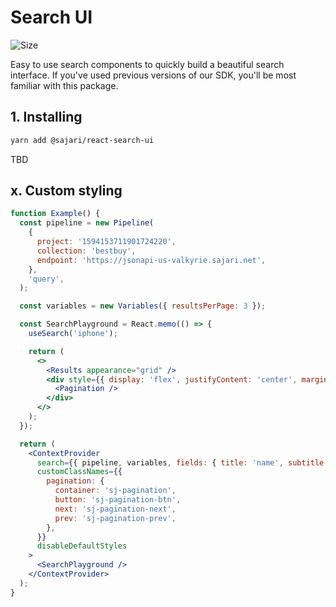 
<SEO title="Search UI" description="TBD" />

# Search UI

![Size](https://badgen.net/bundlephobia/minzip/@sajari/react-search-ui?cache=300)

Easy to use search components to quickly build a beautiful search interface. If you've used previous versions of our SDK, you'll be most familiar with this package.

## 1. Installing

```bash readonly
yarn add @sajari/react-search-ui
```

TBD

## x. Custom styling

```jsx
function Example() {
  const pipeline = new Pipeline(
    {
      project: '1594153711901724220',
      collection: 'bestbuy',
      endpoint: 'https://jsonapi-us-valkyrie.sajari.net',
    },
    'query',
  );

  const variables = new Variables({ resultsPerPage: 3 });

  const SearchPlayground = React.memo(() => {
    useSearch('iphone');

    return (
      <>
        <Results appearance="grid" />
        <div style={{ display: 'flex', justifyContent: 'center', marginTop: '30px' }}>
          <Pagination />
        </div>
      </>
    );
  });

  return (
    <ContextProvider
      search={{ pipeline, variables, fields: { title: 'name', subtitle: 'brand' } }}
      customClassNames={{
        pagination: {
          container: 'sj-pagination',
          button: 'sj-pagination-btn',
          next: 'sj-pagination-next',
          prev: 'sj-pagination-prev',
        },
      }}
      disableDefaultStyles
    >
      <SearchPlayground />
    </ContextProvider>
  );
}
```
